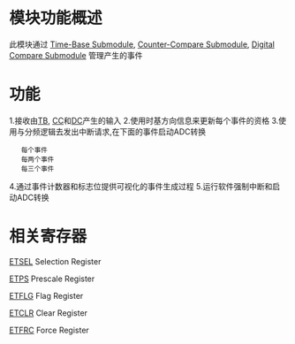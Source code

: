 = 模块功能概述 =
此模块通过 [[Time-Base Submodule]], [[Counter-Compare Submodule]], 
[[Digital Compare Submodule]] 管理产生的事件

= 功能 =
1.接收由[[TBCTL|TB]], [[Counter-Compare Submodule|CC]]和[[Digital Compare Submodule|DC]]产生的输入
2.使用时基方向信息来更新每个事件的资格
3.使用与分频逻辑去发出中断请求,在下面的事件启动ADC转换
    每个事件
    每两个事件
    每三个事件
4.通过事件计数器和标志位提供可视化的事件生成过程
5.运行软件强制中断和启动ADC转换

= 相关寄存器 =
[[ETSEL]]   Selection Register

[[ETPS]]    Prescale Register

[[ETFLG]]   Flag Register

[[ETCLR]]   Clear Register

[[ETFRC]]   Force Register
